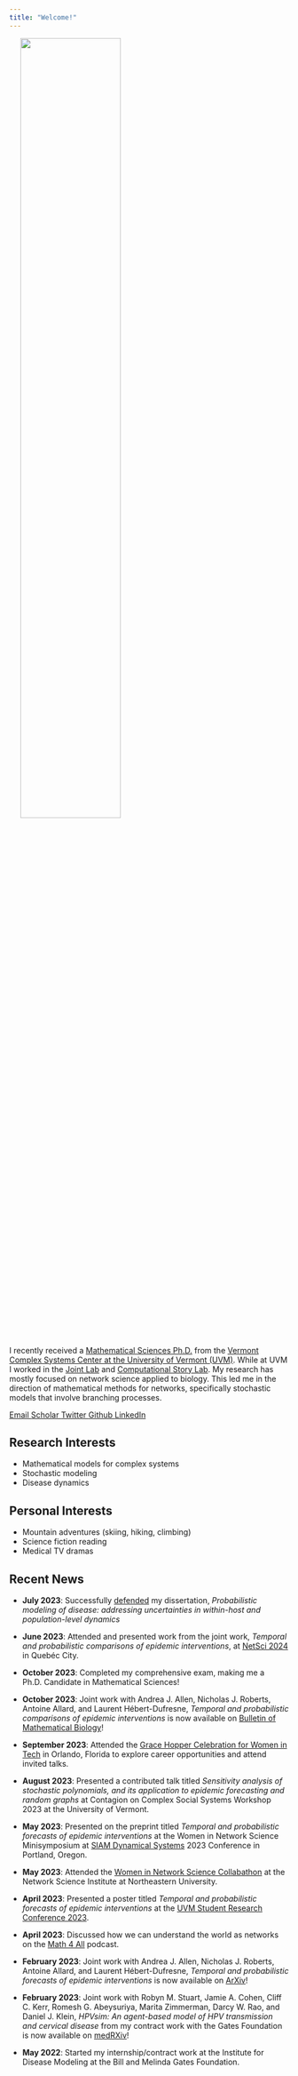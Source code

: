 ```yaml
---
title: "Welcome!"
---
```


<img src="/images/headshot.jpg" width="60%" hspace="20" align="center">

I recently received a [Mathematical Sciences Ph.D.](https://www.uvm.edu/cems/mathstat) from the [Vermont Complex Systems Center at the University of Vermont (UVM)](https://vermontcomplexsystems.org/). While at UVM I worked in the [Joint Lab](https://joint-lab.github.io/) and [Computational Story Lab](https://compstorylab.org/). My research has mostly focused on network science applied to biology. This led me in the direction of mathematical methods for networks, specifically stochastic models that involve branching processes. 



::: {.column-page-inset .text-center}
```{=html}
<a class="btn btn-outline-dark", href="mailto:mariah.boudreau@uvm.edu" target="_blank" rel="noopener noreferrer">
    <i class="ai bi-envelope" role='img' aria-label='Email'></i> Email
</a>
<a class="btn btn-outline-dark", href="https://scholar.google.com/citations?user=yYcYoIMAAAAJ&hl=en" target="_blank" rel="noopener noreferrer">
    <i class="ai ai-google-scholar" role='img' aria-label='Google Scholar'></i> Scholar
</a>
<a class="btn btn-outline-dark", href="https://twitter.com/MariahBoudreau"target="_blank" rel="noopener noreferrer">
    <i class="bi bi-twitter" role='img' aria-label='Twitter'></i> Twitter
</a>
<a class="btn btn-outline-dark", href="https://github.com/mariahcboudreau" target="_blank" rel="noopener noreferrer">
    <i class="bi bi-github" role='img' aria-label='Github'></i> Github
</a>
<a class="btn btn-outline-dark", href="https://www.linkedin.com/in/mariah-boudreau-940291147/" target="_blank" rel="noopener noreferrer">
    <i class="bi bi-linkedin" role='img' aria-label='LinkedIn'></i> LinkedIn
</a>
```
:::

## Research Interests
* Mathematical models for complex systems
* Stochastic modeling
* Disease dynamics

## Personal Interests
* Mountain adventures (skiing, hiking, climbing)
* Science fiction reading
* Medical TV dramas


## Recent News

* **July 2023**: Successfully [defended](https://www.youtube.com/watch?v=FQ_YMGxsWEk) my dissertation, *Probabilistic modeling of disease: addressing uncertainties in within-host and population-level dynamics* 

* **June 2023**: Attended and presented work from the joint work, *Temporal and probabilistic comparisons of epidemic interventions*, at [NetSci 2024](https://netsci2024.com/en) in Quebéc City.

* **October 2023**: Completed my comprehensive exam, making me a Ph.D. Candidate in Mathematical Sciences! 

* **October 2023**: Joint work with Andrea J. Allen, Nicholas J. Roberts, Antoine Allard, and Laurent Hébert-Dufresne, *Temporal and probabilistic comparisons of epidemic interventions* is now available on [Bulletin of Mathematical Biology](https://link.springer.com/article/10.1007/s11538-023-01220-w)!

* **September 2023**: Attended the [Grace Hopper Celebration for Women in Tech](https://ghc.anitab.org/) in Orlando, Florida to explore career opportunities and attend invited talks.

* **August 2023**: Presented a contributed talk titled *Sensitivity analysis of stochastic polynomials, and its application to epidemic forecasting and random graphs* at Contagion on Complex Social Systems Workshop 2023 at the University of Vermont. 

* **May 2023**: Presented on the preprint titled *Temporal and probabilistic forecasts of epidemic interventions* at the Women in Network Science Minisymposium at [SIAM Dynamical Systems](https://www.siam.org/conferences/cm/conference/ds23) 2023 Conference in Portland, Oregon.

* **May 2023**: Attended the [Women in Network Science Collabathon](https://sites.google.com/view/womeninnetworkscience/meetings/collabathon-2023) at the Network Science Institute at Northeastern University. 

* **April 2023**: Presented a poster titled *Temporal and probabilistic forecasts of epidemic interventions* at the [UVM Student Research Conference 2023](https://www.uvm.edu/four/uvm-src-2023). 

* **April 2023**: Discussed how we can understand the world as networks on the [Math 4 All](https://www.youtube.com/watch?v=XuA3uKH3uRI&t=1108s) podcast. 

* **February 2023**: Joint work with Andrea J. Allen, Nicholas J. Roberts, Antoine Allard, and Laurent Hébert-Dufresne, *Temporal and probabilistic forecasts of epidemic interventions* is now available on [ArXiv](https://arxiv.org/abs/2302.03210)!

* **February 2023**: Joint work with Robyn M. Stuart, Jamie A. Cohen, Cliff C. Kerr, Romesh G. Abeysuriya, Marita Zimmerman, Darcy W. Rao, and Daniel J. Klein, *HPVsim: An agent-based model of HPV transmission and cervical disease* from my contract work with the Gates Foundation is now available on [medRXiv](https://www.medrxiv.org/content/10.1101/2023.02.01.23285356v1.full.pdf+html)!

* **May 2022**: Started my internship/contract work at the Institute for Disease Modeling at the Bill and Melinda Gates Foundation. 


